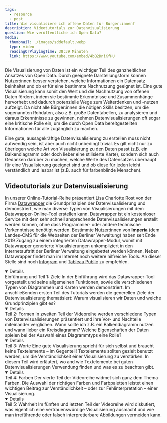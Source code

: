 ```yaml
---
tags:
  - resource
  - post
title: Wie visualisiere ich offene Daten für Bürger:innen?
description: Videotutorials zur Datenvisualisierung
question: Wie veröffentliche ich Open Data?
media:
  thumbnail: ./images/sddefault.webp
  type: video
  readingOrPlayingTime: 38:39 Minuten
  link: https://www.youtube.com/embed/4bQ2DniKfHU
---
```


Die Visualisierung von Daten ist ein wichtiger Teil des ganzheitlichen Ansatzes von Open Data. Durch geeignete Darstellungsform können Nutzer:innen besser verstehen, welche Informationen ein Datensatz beinhaltet und ob er für eine bestimmte Nachnutzung geeignet ist. Eine gute Visualisierung kann somit den Wert und die Nachnutzung von offenen Daten fördern, indem sie bestimmte Erkenntnisse und Zusammenhänge hervorhebt und dadurch potenzielle Wege zum Weiterdenken und -nutzen aufzeigt. Da nicht alle Bürger:innen die nötigen Skills besitzen, um die sogenannten Rohdaten, also z.B. große Datentabellen, zu analysieren und daraus Erkenntnisse zu gewinnen, nehmen Datenvisualisierungen oft sogar eine kritische Rolle ein, um die durch Open Data bereitgestellten Informationen für alle zugänglich zu machen.

Eine gute, aussagekräftige Datenvisualisierung zu erstellen muss nicht aufwendig sein, ist aber auch nicht unbedingt trivial. Es gilt nicht nur zu überlegen welche Art von Visualisierung zu den Daten passt (z.B. ein Balkendiagramm oder doch lieber eine stilisierte Karte), sondern sich auch Gedanken darüber zu machen, welche Werte des Datensatzes überhaupt für eine Visualisierung geeignet sind und ob diese für jeden leicht verständlich und lesbar ist (z.B. auch für farbenblinde Menschen). 

## Videotutorials zur Datenvisualisierung

In unserer Online-Tutorial-Reihe präsentiert Lisa Charlotte Rost von der Firma [Datawrapper](https://www.datawrapper.de/) die Grundprinzipien der Datenvisualisierung und demonstriert, wie man diverse Typen von Visualisierungen mit dem Datawrapper-Online-Tool erstellen kann.
Datawrapper ist ein kostenloser Service mit dem sehr schnell ansprechende Datenvisualisierungen erstellt werden können, ohne dass Programmier- oder andere technische Vorkenntnisse benötigt werden. Bestimmte Nutzer:innen von **Imperia** (dem Landes-CMS für die Webseiten der Berliner Verwaltung) haben seit Ende 2019 Zugang zu einem integrierten Datawrapper-Modul, womit mit Datawrapper generierte Visualisierungen unkompliziert in den Internetauftritt der Berliner Verwaltung eingebettet werden können. Neben Datawrapper findet man im Internet noch weitere hilfreiche Tools. An dieser Stelle sind noch [Infogram](https://infogram.com) und [Tableau Public](https://public.tableau.com/en-us/s/) zu empfehlen.

<details open="open">
  <Heading tag="summary" class="mb-0">Einführung und Teil 1: Ziele</Heading>
  <Paragraph>In der Einführung wird das Datawrapper-Tool vorgestellt und seine allgemeinen Funktionen, sowie die verschiedenen Typen von Diagrammen und Karten werden demonstriert.</Paragraph>
  <Paragraph>Im anschließenden ersten Teil des Tutorials werden die generellen Ziele der Datenvisualisierung thematisiert: Warum visualisieren wir Daten und welche Grundprinzipien gibt es?</Paragraph>
  <VideoEmbed
    wrapperClass="mt-0 pt-0"
    class="sm:pt-0"
    url="https://www.youtube.com/embed/4bQ2DniKfHU"
    mediaMetadata={frontmatter.media}
  />
</details>
<details open="open">
  <Heading tag="summary" class="mb-0">Teil 2: Formen</Heading>
  <Paragraph>In zweiten Teil der Videoreihe werden verschiedene Typen von Datenvisualisierungen präsentiert und ihre Vor- und Nachteile miteinander verglichen. Wann sollte ich z.B. ein Balkendiagramm nutzen und wann lieber ein Kreisdiagramm? Welche Eigenschaften der Daten spielen bei der Auswahl eines Diagrammtyps eine Rolle?</Paragraph>
  <VideoEmbed
    wrapperClass="mt-0 pt-0"
    class="sm:pt-0"
    url="https://www.youtube.com/embed/TfzW-NDqhZE"
    mediaMetadata={{
      type: 'video',
      readingOrPlayingTime: '32:11 Minuten',
      link: 'https://www.youtube.com/embed/TfzW-NDqhZE'
    }}
  />
</details>
<details open="open">
  <Heading tag="summary" class="mb-0">Teil 3: Worte</Heading>
  <Paragraph>Eine gute Visualisierung spricht für sich selbst und braucht keine Textelemente – im Gegenteil! Textelemente sollten gezielt benutzt werden, um die Verständlichkeit einer Visualisierung zu verstärken. In diesem Teil wird erläutert, wo and wie Textelemente bei guten Datenvisualisierungen Verwendung finden und was es zu beachten gibt.</Paragraph>
  <VideoEmbed
    wrapperClass="mt-0 pt-0"
    class="sm:pt-0"
    url="https://www.youtube.com/embed/Mo6sVxdxU6s"
    mediaMetadata={{
      type: 'video',
      readingOrPlayingTime: '46:27 Minuten',
      link: 'https://www.youtube.com/embed/Mo6sVxdxU6s'
    }}
  />
</details>
<details open="open">
  <Heading tag="summary" class="mb-0">Teil 4: Farben</Heading>
  <Paragraph>Der vierte Teil der Videoreihe widmet sich ganz dem Thema Farben. Die Auswahl der richtigen Farben und Farbpaletten leistet einen wichtigen Beitrag zur Verständlichkeit – oder zur Fehlinterpretation – einer Visualisierung.</Paragraph>
  <VideoEmbed
    wrapperClass="mt-0 pt-0"
    class="sm:pt-0"
    url="https://www.youtube.com/embed/29BoZh5200Q"
    mediaMetadata={{
      type: 'video',
      readingOrPlayingTime: '20:47 Minuten',
      link: 'https://www.youtube.com/embed/29BoZh5200Q'
    }}
  />
</details>
<details open="open">
  <Heading tag="summary" class="mb-0">Teil 5: Wahrheit</Heading>
  <Paragraph>Im fünften und letzten Teil der Videoreihe wird diskutiert, was eigentlich eine vertrauenswürdige Visualisierung ausmacht und wie man irreführende oder falsch interpretierbare Abbildungen vermeiden kann.</Paragraph>
  <VideoEmbed
    wrapperClass="mt-0 pt-0"
    class="sm:pt-0"
    url="https://www.youtube.com/embed/tSyVYAolJog"
    mediaMetadata={{
      type: 'video',
      readingOrPlayingTime: '26:29 Minuten',
      link: 'https://www.youtube.com/embed/tSyVYAolJog'
    }}
  />
</details>
